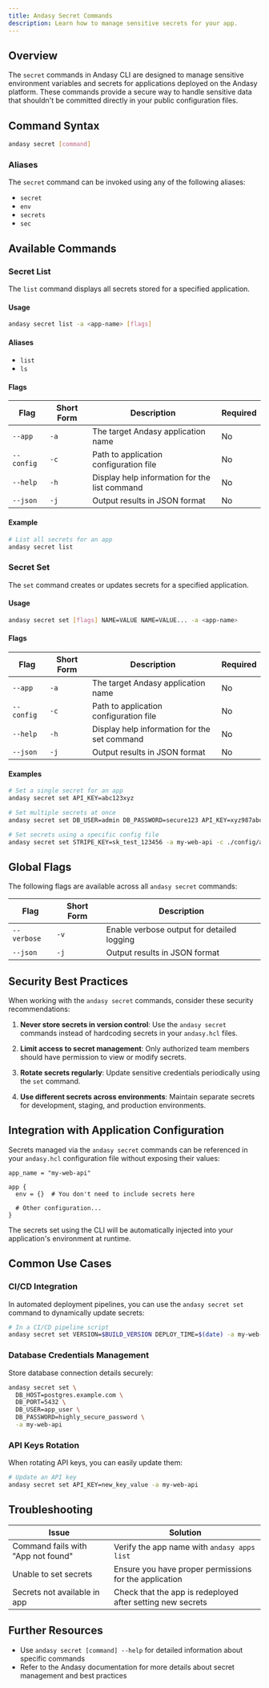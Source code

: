 ```yaml
---
title: Andasy Secret Commands
description: Learn how to manage sensitive secrets for your app.
---
```


## Overview

The `secret` commands in Andasy CLI are designed to manage sensitive environment variables and secrets for applications deployed on the Andasy platform. These commands provide a secure way to handle sensitive data that shouldn't be committed directly in your public configuration files.

## Command Syntax

```bash
andasy secret [command]
```

### Aliases

The `secret` command can be invoked using any of the following aliases:
- `secret`
- `env`
- `secrets`
- `sec`

## Available Commands

### Secret List

The `list` command displays all secrets stored for a specified application.

#### Usage

```bash
andasy secret list -a <app-name> [flags]
```

#### Aliases
- `list`
- `ls`

#### Flags

| Flag | Short Form | Description | Required |
|------|------------|-------------|----------|
| `--app` | `-a` | The target Andasy application name | No |
| `--config` | `-c` | Path to application configuration file | No |
| `--help` | `-h` | Display help information for the list command | No |
| `--json` | `-j` | Output results in JSON format | No |

#### Example

```bash
# List all secrets for an app
andasy secret list
```

### Secret Set

The `set` command creates or updates secrets for a specified application.

#### Usage

```bash
andasy secret set [flags] NAME=VALUE NAME=VALUE... -a <app-name>
```

#### Flags

| Flag | Short Form | Description | Required |
|------|------------|-------------|----------|
| `--app` | `-a` | The target Andasy application name | No |
| `--config` | `-c` | Path to application configuration file | No |
| `--help` | `-h` | Display help information for the set command | No |
| `--json` | `-j` | Output results in JSON format | No |

#### Examples

```bash
# Set a single secret for an app
andasy secret set API_KEY=abc123xyz

# Set multiple secrets at once
andasy secret set DB_USER=admin DB_PASSWORD=secure123 API_KEY=xyz987abc

# Set secrets using a specific config file
andasy secret set STRIPE_KEY=sk_test_123456 -a my-web-api -c ./config/andasy.hcl
```

## Global Flags

The following flags are available across all `andasy secret` commands:

| Flag | Short Form | Description |
|------|------------|-------------|
| `--verbose` | `-v` | Enable verbose output for detailed logging |
| `--json` | `-j` | Output results in JSON format |

## Security Best Practices

When working with the `andasy secret` commands, consider these security recommendations:

1. **Never store secrets in version control**: Use the `andasy secret` commands instead of hardcoding secrets in your `andasy.hcl` files.

2. **Limit access to secret management**: Only authorized team members should have permission to view or modify secrets.

3. **Rotate secrets regularly**: Update sensitive credentials periodically using the `set` command.

4. **Use different secrets across environments**: Maintain separate secrets for development, staging, and production environments.

## Integration with Application Configuration

Secrets managed via the `andasy secret` commands can be referenced in your `andasy.hcl` configuration file without exposing their values:

```hcl
app_name = "my-web-api"

app {
  env = {}  # You don't need to include secrets here
  
  # Other configuration...
}
```

The secrets set using the CLI will be automatically injected into your application's environment at runtime.

## Common Use Cases

### CI/CD Integration

In automated deployment pipelines, you can use the `andasy secret set` command to dynamically update secrets:

```bash
# In a CI/CD pipeline script
andasy secret set VERSION=$BUILD_VERSION DEPLOY_TIME=$(date) -a my-web-api
```

### Database Credentials Management

Store database connection details securely:

```bash
andasy secret set \
  DB_HOST=postgres.example.com \
  DB_PORT=5432 \
  DB_USER=app_user \
  DB_PASSWORD=highly_secure_password \
  -a my-web-api
```

### API Keys Rotation

When rotating API keys, you can easily update them:

```bash
# Update an API key
andasy secret set API_KEY=new_key_value -a my-web-api
```

## Troubleshooting

| Issue | Solution |
|-------|----------|
| Command fails with "App not found" | Verify the app name with `andasy apps list` |
| Unable to set secrets | Ensure you have proper permissions for the application |
| Secrets not available in app | Check that the app is redeployed after setting new secrets |

## Further Resources

- Use `andasy secret [command] --help` for detailed information about specific commands
- Refer to the Andasy documentation for more details about secret management and best practices